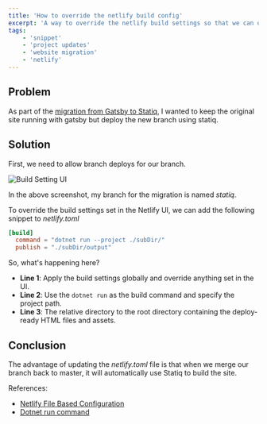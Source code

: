 ```yaml
---
title: 'How to override the netlify build config'
excerpt: 'A way to override the netlify build settings so that we can override the build commands for a branch '
tags:
    - 'snippet'
    - 'project updates'
    - 'website migration'
    - 'netlify'
---
```


## Problem

As part of the [migration from Gatsby to Statiq](./migrating-gatsby-statiq), I wanted to keep the original site running with gatsby but deploy the new branch using statiq.

## Solution

First, we need to allow branch deploys for our branch.

![Build Setting UI](./cover.png)

In the above screenshot, my branch for the migration is named _statiq_.

To override the build settings set in the Netlify UI, we can add the following snippet to _netlify.toml_

```toml
[build]
  command = "dotnet run --project ./subDir/"
  publish = "./subDir/output"
```

So, what's happening here?

-   **Line 1**: Apply the build settings globally and override anything set in the UI.
-   **Line 2**: Use the `dotnet run` as the build command and specify the project path.
-   **Line 3**: The relative directory to the root directory containing the deploy-ready HTML files and assets.

## Conclusion

The advantage of updating the _netlify.toml_ file is that when we merge our branch back to master, it will automatically use Statiq to build the site.

References:

-   [Netlify File Based Configuration](https://docs.netlify.com/configure-builds/file-based-configuration/)
-   [Dotnet run command](https://docs.microsoft.com/en-us/dotnet/core/tools/dotnet-run)
